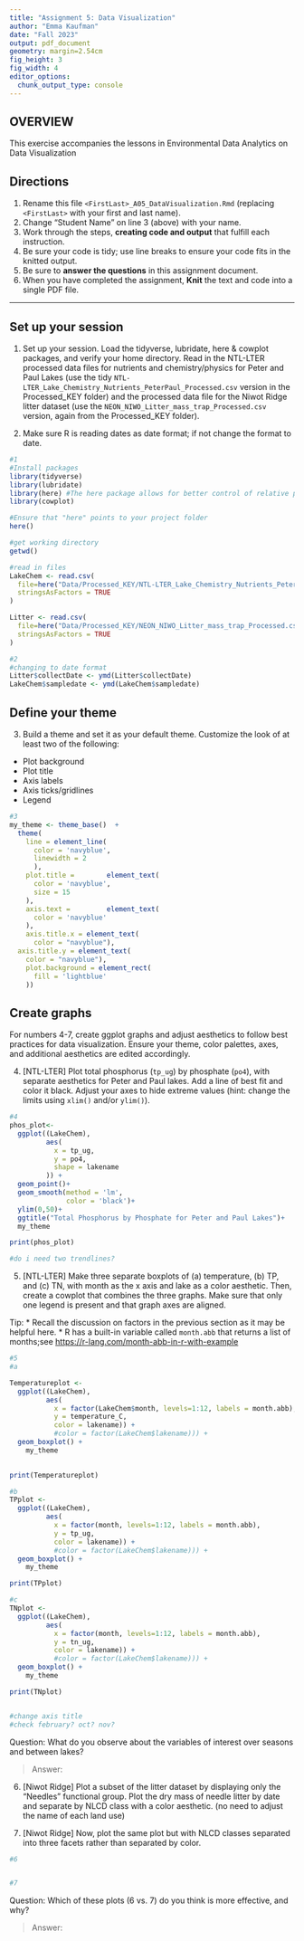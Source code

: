 ```yaml
---
title: "Assignment 5: Data Visualization"
author: "Emma Kaufman"
date: "Fall 2023"
output: pdf_document
geometry: margin=2.54cm
fig_height: 3
fig_width: 4
editor_options: 
  chunk_output_type: console
---
```


## OVERVIEW

This exercise accompanies the lessons in Environmental Data Analytics on Data Visualization 

## Directions
1.  Rename this file `<FirstLast>_A05_DataVisualization.Rmd` (replacing `<FirstLast>` with your first and last name).
2. Change "Student Name" on line 3 (above) with your name.
3. Work through the steps, **creating code and output** that fulfill each instruction.
4. Be sure your code is tidy; use line breaks to ensure your code fits in the knitted output.
5. Be sure to **answer the questions** in this assignment document.
6. When you have completed the assignment, **Knit** the text and code into a single PDF file.

---

## Set up your session 

1. Set up your session. Load the tidyverse, lubridate, here & cowplot packages, and verify your home directory. Read in the NTL-LTER processed data files for nutrients and chemistry/physics for Peter and Paul Lakes (use the tidy `NTL-LTER_Lake_Chemistry_Nutrients_PeterPaul_Processed.csv` version in the Processed_KEY folder) and the processed data file for the Niwot Ridge litter dataset (use the `NEON_NIWO_Litter_mass_trap_Processed.csv` version, again from the Processed_KEY folder). 

2. Make sure R is reading dates as date format; if not change the format to date.

```r
#1 
#Install packages
library(tidyverse)
library(lubridate)
library(here) #The here package allows for better control of relative paths
library(cowplot)

#Ensure that "here" points to your project folder
here()

#get working directory
getwd()

#read in files
LakeChem <- read.csv(
  file=here("Data/Processed_KEY/NTL-LTER_Lake_Chemistry_Nutrients_PeterPaul_Processed.csv"), 
  stringsAsFactors = TRUE
)

Litter <- read.csv(
  file=here("Data/Processed_KEY/NEON_NIWO_Litter_mass_trap_Processed.csv"), 
  stringsAsFactors = TRUE
)

#2 
#changing to date format
Litter$collectDate <- ymd(Litter$collectDate)
LakeChem$sampledate <- ymd(LakeChem$sampledate)

```
## Define your theme
3. Build a theme and set it as your default theme. Customize the look of at least two of the following: 
 * Plot background
 * Plot title
 * Axis labels
 * Axis ticks/gridlines
 * Legend

```r
#3
my_theme <- theme_base()  + 
  theme(
    line = element_line(
      color = 'navyblue',
      linewidth = 2
      ),
    plot.title =        element_text(
      color = 'navyblue',
      size = 15
    ),
    axis.text =         element_text(
      color = 'navyblue'
    ),
    axis.title.x = element_text(
      color = "navyblue"),
  axis.title.y = element_text(
    color = "navyblue"),
    plot.background = element_rect(
      fill = 'lightblue'
    ))

```

## Create graphs
For numbers 4-7, create ggplot graphs and adjust aesthetics to follow best practices for data visualization. Ensure your theme, color palettes, axes, and additional aesthetics are edited accordingly.

4. [NTL-LTER] Plot total phosphorus (`tp_ug`) by phosphate (`po4`), with separate aesthetics for Peter and Paul lakes. Add a line of best fit and color it black. Adjust your axes to hide extreme values (hint: change the limits using `xlim()` and/or `ylim()`).

```r
#4 
phos_plot<- 
  ggplot((LakeChem),
         aes(
           x = tp_ug,
           y = po4,
           shape = lakename
         )) +
  geom_point()+
  geom_smooth(method = 'lm', 
              color = 'black')+
  ylim(0,50)+
  ggtitle("Total Phosphorus by Phosphate for Peter and Paul Lakes")+
  my_theme

print(phos_plot)

#do i need two trendlines?

```


5. [NTL-LTER] Make three separate boxplots of (a) temperature, (b) TP, and (c) TN, with month as the x axis and lake as a color aesthetic. Then, create a cowplot that combines the three graphs. Make sure that only one legend is present and that graph axes are aligned. 

Tip:
* Recall the discussion on factors in the previous section as it may be helpful here. 
* R has a built-in variable called `month.abb` that returns a list of months;see <https://r-lang.com/month-abb-in-r-with-example>

```r
#5 
#a

Temperatureplot <-
  ggplot((LakeChem), 
         aes(
           x = factor(LakeChem$month, levels=1:12, labels = month.abb), 
           y = temperature_C, 
           color = lakename)) +
           #color = factor(LakeChem$lakename))) +
  geom_boxplot() +
    my_theme 

  
print(Temperatureplot)

#b
TPplot <-
  ggplot((LakeChem), 
         aes(
           x = factor(month, levels=1:12, labels = month.abb), 
           y = tp_ug, 
           color = lakename)) +
           #color = factor(LakeChem$lakename))) +
  geom_boxplot() +
    my_theme 

print(TPplot)

#c
TNplot <-
  ggplot((LakeChem), 
         aes(
           x = factor(month, levels=1:12, labels = month.abb), 
           y = tn_ug, 
           color = lakename)) +
           #color = factor(LakeChem$lakename))) +
  geom_boxplot() +
    my_theme 

print(TNplot)


#change axis title 
#check february? oct? nov?
```

Question: What do you observe about the variables of interest over seasons and between lakes? 

> Answer: 

6. [Niwot Ridge] Plot a subset of the litter dataset by displaying only the "Needles" functional group. Plot the dry mass of needle litter by date and separate by NLCD class with a color aesthetic. (no need to adjust the name of each land use)

7. [Niwot Ridge] Now, plot the same plot but with NLCD classes separated into three facets rather than separated by color. 

```r
#6


#7


```
Question: Which of these plots (6 vs. 7) do you think is more effective, and why? 

> Answer: